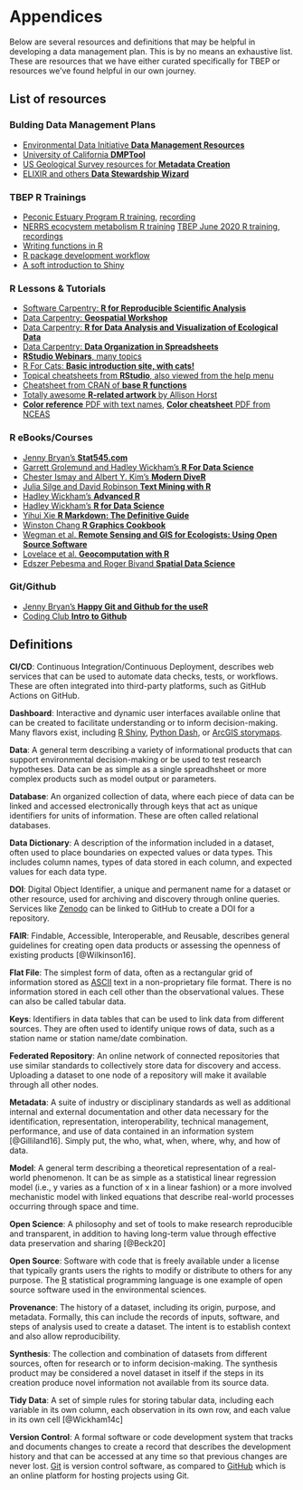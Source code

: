 # Appendices {#appendices}

Below are several resources and definitions that may be helpful in developing a data management plan. This is by no means an exhaustive list. These are resources that we have either curated specifically for TBEP or resources we've found helpful in our own journey. 

## List of resources

### Bulding Data Management Plans

* [Environmental Data Initiative **Data Management Resources**](https://environmentaldatainitiative.org/dm-resources/){target="_blank"}
* [University of California **DMPTool**](https://dmptool.org/){target="_blank"}
* [US Geological Survey resources for **Metadata Creation**](https://www.usgs.gov/products/data-and-tools/data-management/metadata-creation){target="_blank"}
* [ELIXIR and others **Data Stewardship Wizard**](https://ds-wizard.org/){target="_blank"}

### TBEP R Trainings

* [Peconic Estuary Program R training](https://tbep-tech.github.io/pep-r-training){target="_blank"}, [recording](https://drive.google.com/file/d/1ZjVHFrVpw2uTKZw-BmD29umdbl6viutM/view?usp=sharing){target="_blank"}
* [NERRS ecocystem metabolism R training ](https://tbep-tech.github.io/ecometab-r-training){target="_blank"}
 [TBEP June 2020 R training](https://tbep-tech.github.io/tbep-r-training/){target="_blank"}, [recordings](https://www.youtube.com/watch?v=_RI4XMRWeV0&list=PLfJ6-D-exF9RM5TPtT4T0nxieqpr_R4pJ){target="_blank"}
* [Writing functions in R](https://tbep-tech.github.io/tbep-r-training/functions.html){target="_blank"}
* [R package development workflow](https://tbep-tech.github.io/tbep-r-training/packages.html){target="_blank"}
* [A soft introduction to Shiny](https://tbep-tech.github.io/tbep-r-training/shiny.html){target="_blank"}

### R Lessons & Tutorials

* [Software Carpentry: **R for Reproducible Scientific Analysis**](http://data-lessons.github.io/gapminder-R/){target="_blank"}
* [Data Carpentry: **Geospatial Workshop**](https://datacarpentry.org/geospatial-workshop/){target="_blank"}
* [Data Carpentry: **R for Data Analysis and Visualization of Ecological Data**](http://www.datacarpentry.org/R-ecology-lesson/){target="_blank"}
* [Data Carpentry: **Data Organization in Spreadsheets**](http://www.datacarpentry.org/spreadsheet-ecology-lesson/){target="_blank"}
* [**RStudio Webinars**, many topics](https://www.rstudio.com/resources/webinars/){target="_blank"}
* [R For Cats: **Basic introduction site, with cats!**](http://rforcats.net/){target="_blank"}
* [Topical cheatsheets from **RStudio**, also viewed from the help menu](http://www.rstudio.com/resources/cheatsheets/){target="_blank"}
* [Cheatsheet from CRAN of **base R functions**](http://cran.r-project.org/doc/contrib/Short-refcard.pdf){target="_blank"} 
* [Totally awesome **R-related artwork** by Allison Horst](https://github.com/allisonhorst/stats-illustrations){target="_blank"}
* [**Color reference** PDF with text names](http://www.stat.columbia.edu/~tzheng/files/Rcolor.pdf){target="_blank"}, [**Color cheatsheet** PDF from NCEAS](https://www.nceas.ucsb.edu/sites/default/files/2020-04/colorPaletteCheatsheet.pdf){target="_blank"}

### R eBooks/Courses

* [Jenny Bryan's **Stat545.com**](http://stat545.com/){target="_blank"}
* [Garrett Grolemund and Hadley Wickham's **R For Data Science**](http://r4ds.had.co.nz/){target="_blank"}
* [Chester Ismay and Albert Y. Kim's **Modern DiveR**](https://ismayc.github.io/moderndiver-book/){target="_blank"}
* [Julia Silge and David Robinson **Text Mining with R**](http://tidytextmining.com/){target="_blank"}
* [Hadley Wickham's **Advanced R**](http://adv-r.had.co.nz/){target="_blank"}
* [Hadley Wickham's **R for Data Science**](https://r4ds.had.co.nz){target="_blank"}
* [Yihui Xie **R Markdown: The Definitive Guide**](https://bookdown.org/yihui/rmarkdown/){target="_blank"}
* [Winston Chang **R Graphics Cookbook**](http://www.cookbook-r.com/){target="_blank"}
* [Wegman et al. **Remote Sensing and GIS for Ecologists: Using Open Source Software**](http://book.ecosens.org/RSEbook/){target="_blank"}
* [Lovelace et al. **Geocomputation with R**](https://geocompr.robinlovelace.net/){target="_blank"}
* [Edszer Pebesma and Roger Bivand **Spatial Data Science**](https://keen-swartz-3146c4.netlify.app/index.html){target="_blank"}

### Git/Github 

* [Jenny Bryan's **Happy Git and Github for the useR**](http://happygitwithr.com/){target="_blank"}
* [Coding Club **Intro to Github**](https://ourcodingclub.github.io/2017/02/27/git.html){target="_blank"}

## Definitions

__CI/CD__: Continuous Integration/Continuous Deployment, describes web services that can be used to automate data checks, tests, or workflows.  These are often integrated into third-party platforms, such as GitHub Actions on GitHub.  

__Dashboard__: Interactive and dynamic user interfaces available online that can be created to facilitate understanding or to inform decision-making.  Many flavors exist, including [R Shiny](https://shiny.rstudio.com/), [Python Dash](https://dash.plotly.com/), or [ArcGIS storymaps](https://www.esri.com/en-us/arcgis/products/arcgis-storymaps/overview).

__Data__: A general term describing a variety of informational products that can support environmental decision-making or be used to test research hypotheses.  Data can be as simple as a single spreadhsheet or more complex products such as model output or parameters.

__Database__: An organized collection of data, where each piece of data can be linked and accessed electronically through keys that act as unique identifiers for units of information. These are often called relational databases.  

__Data Dictionary__: A description of the information included in a dataset, often used to place boundaries on expected values or data types.  This includes column names, types of data stored in each column, and expected values for each data type.

__DOI__: Digital Object Identifier, a unique and permanent name for a dataset or other resource, used for archiving and discovery through online queries. Services like [Zenodo](https://zenodo.org/) can be linked to GitHub to create a DOI for a repository.  

__FAIR__: Findable, Accessible, Interoperable, and Reusable, describes general guidelines for creating open data products or assessing the openness of existing products [@Wilkinson16].

__Flat File__: The simplest form of data, often as a rectangular grid of information stored as [ASCII](https://en.wikipedia.org/wiki/ASCII) text in a non-proprietary file format.  There is no information stored in each cell other than the observational values.  These can also be called tabular data.  

__Keys__: Identifiers in data tables that can be used to link data from different sources.  They are often used to identify unique rows of data, such as a station name or station name/date combination. 

__Federated Repository__: An online network of connected repositories that use similar standards to collectively store data for discovery and access.  Uploading a dataset to one node of a repository will make it available through all other nodes.  

__Metadata__: A suite of industry or disciplinary standards as well as additional internal and external documentation and other data necessary for the identification, representation, interoperability, technical management, performance, and use of data contained in an information system [@Gilliland16].  Simply put, the who, what, when, where, why, and how of data.

__Model__: A general term describing a theoretical representation of a real-world phenomenon.  It can be as simple as a statistical linear regression model (i.e., y varies as a function of x in a linear fashion) or a more involved mechanistic model with linked equations that describe real-world processes occurring through space and time. 

__Open Science__: A philosophy and set of tools to make research reproducible and transparent, in addition to having long-term value through effective data preservation and sharing [@Beck20]

__Open Source__: Software with code that is freely available under a license that typically grants users the rights to modify or distribute to others for any purpose. The [R](https://cran.r-project.org/) statistical programming language is one example of open source software used in the environmental sciences. 

__Provenance__: The history of a dataset, including its origin, purpose, and metadata.  Formally, this can include the records of inputs, software, and steps of analysis used to create a dataset.  The intent is to establish context and also allow reproducibility.

__Synthesis__: The collection and combination of datasets from different sources, often for research or to inform decision-making.  The synthesis product may be considered a novel dataset in itself if the steps in its creation produce novel information not available from its source data.  

__Tidy Data__: A set of simple rules for storing tabular data, including each variable in its own column, each observation in its own row, and each value in its own cell [@Wickham14c]

__Version Control__: A formal software or code development system that tracks and documents changes to create a record that describes the development history and that can be accessed at any time so that previous changes are never lost.  [Git](https://git-scm.com/) is version control software, as compared to [GitHub](https://github.com/) which is an online platform for hosting projects using Git. 

